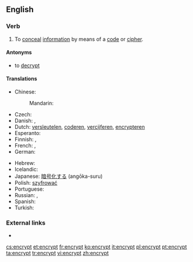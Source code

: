 ==English==

===Verb===
{{en-verb}}

# To [[conceal]] [[information]] by means of a [[code]] or [[cipher]].

====Antonyms====
* to [[decrypt]]

====Translations====
{{trans-top|to conceal information by means of a code or cipher}}
* Chinese:
*: Mandarin: {{t|cmn|加密|tr=jiāmì|sc=Hans}}
* Czech: {{t-|cs|zašifrovat}}
* Danish: {{t-|da|kryptere}}, {{t-|da|enkryptere}}
* Dutch: [[versleutelen]], [[coderen]], [[vercijferen]], [[encrypteren]]
* Esperanto: {{t-|eo|ĉifri}}
* Finnish: {{t-|fi|kryptata}}, {{t+|fi|salata}}
* French: {{t+|fr|coder}}, {{t+|fr|chiffrer}}
* German: {{t+|de|verschlüsseln}}
{{trans-mid}}
* Hebrew: {{t-|he|הצפין}}
* Icelandic: {{t-|is|dulrita}}
* Japanese: [[暗号化する]] (angōka-suru)
* Polish: [[szyfrować]]
* Portuguese: {{t+|pt|encriptar}}
* Russian: {{t+|ru|шифровать|tr=šifrovát'}} {{impf}}, {{t+|ru|зашифровать|tr=zašifrovát'}} {{pf.}}
* Spanish: {{t+|es|cifrar}}
* Turkish: {{t+|tr|şifrelemek}}
{{trans-bottom}}

===External links===
* {{pedia}}

[[cs:encrypt]]
[[et:encrypt]]
[[fr:encrypt]]
[[ko:encrypt]]
[[it:encrypt]]
[[pl:encrypt]]
[[pt:encrypt]]
[[ta:encrypt]]
[[tr:encrypt]]
[[vi:encrypt]]
[[zh:encrypt]]